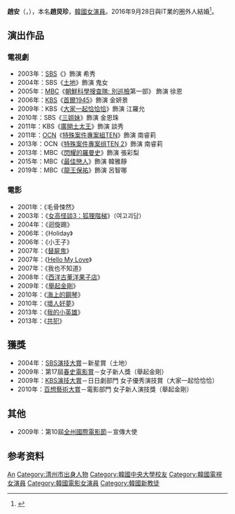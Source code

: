 {{Otheruses|赵安}}

{{noteTA
|G1=IT
|1=zh-cn:抽象画中的越南少女; zh-tw:替屍鬼;
}}
{{藝人
| 姓名     = 趙安
| 類型     = 女演員
| 圖片     = 
| 圖片尺寸 = 
| 圖片簡介 = 
| 本名     = 趙炅珍（{{lang|ko|조경진}}）
| 外文名   = 조안
| 外文     = ko
| 羅馬拼音 = Jo An
| 英文名   = 
| 綽號     = 
| 其他藝名 = 
| 國籍     = {{KOR}}
| 民族     = 
| 籍貫     = 
| 出生日期 = {{birth_date_and_age|1982|11|14}}
| 出生地點 = {{KOR}}[[忠清北道|忠清北道]][[清州市|清州市]]
| 逝世日期 = 
| 逝世地點 = 
| 職業     = 演員
| 語言     = [[韓語|韓語]]、[[英語|英語]]
| 教育程度 = [[中央大學_(韓國)|中央大學]]戲劇系
| 宗教信仰 = 
| 配偶     = 
| 音樂類型 = 
| 演奏樂器 = 
| 出身地   = 
| 出道作   = 
| 出道日期 = 
| 代表作   = 《[[舉起金剛|舉起金剛]]》
| 活躍年代 = 
| 唱片公司 = 
| 經紀公司 = 
| 網站     =
}}

'''趙安'''（{{lang-ko|'''조안'''}}，{{bd|1982年|11月14日|catIdx=Jo, An}}），本名'''趙炅珍'''，[[韓國|韓國]][[女演員|女演員]]。2016年9月28日與IT業的圈外人結婚<ref>{{Cite web |url=https://star.ettoday.net/news/790673 |title=存档副本 |accessdate=2018-06-28 |archive-date=2018-06-28 |archive-url=https://web.archive.org/web/20180628205027/https://star.ettoday.net/news/790673 |dead-url=no }}</ref>。

== 演出作品 ==
=== 電視劇 ===
*2003年：[[SBS_(韓國)|SBS]]《{{Link-ko|初戀 (2003年電視劇)|첫사랑 (2003년 드라마)|初戀}}》飾演 希秀
*2004年：SBS《[[土地_(電視劇)|土地]]》飾演 鬼女
*2005年：[[文化廣播_(韓國)|MBC]]《[[朝鮮科學搜查隊:_別巡檢|朝鮮科學搜查隊: 別巡檢]]第一部》 飾演 徐恩
*2006年：[[韓國放送公社|KBS]]《[[首爾1945|首爾1945]]》飾演 金妍景
*2009年：KBS《[[大家一起恰恰恰|大家一起恰恰恰]]》飾演 江羅允
*2010年：SBS《[[三姊妹_(韓國電視劇)|三姐妹]]》飾演 金恩珠
*2011年：KBS《[[廣開土太王_(電視劇)|廣開土太王]]》飾演 談秀
*2011年：[[OCN|OCN]]《[[特殊案件專案组TEN#第一季|特殊案件專案組TEN]]》飾演 南睿莉
*2013年：OCN《[[特殊案件專案组TEN#第二季|特殊案件專案组TEN 2]]》飾演 南睿莉
*2013年：MBC《[[閃耀的羅曼史|閃耀的羅曼史]]》飾演 張彩梨
*2015年：MBC《[[最佳戀人|最佳戀人]]》飾演 韓雅靜
*2019年：MBC《[[龍王保祐|龍王保祐]]》飾演 呂智哪

=== 電影 ===
*2001年：《毛骨悚然》
*2003年：《[[女高怪談3：狐狸階梯|女高怪談3：狐狸階梯]]》（여고괴담）
*2004年：《迴旋踢》
*2006年：《Holiday》
*2006年：《小王子》
*2007年：《[[替屍鬼|替屍鬼]]》
*2007年：《[[Hello_My_Love|Hello My Love]]》
*2007年：《我也不知道》
*2008年：《[[西洋古董洋果子店|西洋古董洋果子店]]》
*2009年：《[[舉起金剛|舉起金剛]]》
*2010年：《[[海上的鋼琴|海上的鋼琴]]》
*2010年：《[[壞人好夢|壞人好夢]]》
*2013年：《[[我的小英雄|我的小英雄]]》
*2013年：《[[共犯_(2013年電影)|共犯]]》

== 獲獎 == 
* 2004年：[[SBS演技大賞|SBS演技大賞]]－新星賞（土地）
* 2009年：第17屆[[春史電影賞|春史電影賞]]－女子新人獎（舉起金剛）
* 2009年：[[KBS演技大賞|KBS演技大賞]]－日日劇部門 女子優秀演技賞（大家一起恰恰恰）
* 2010年：[[第46屆百想藝術大賞|百想藝術大賞]]－電影部門 女子新人演技獎（舉起金剛）

== 其他 ==
* 2009年：第10屆[[全州國際電影節|全州國際電影節]]－宣傳大使 

== 参考资料 ==
{{reflist}}

{{百想藝術大賞電影部門女子新人演技賞}}
{{春史電影賞最佳女新人}}

{{Authority control}}
{{DEFAULTSORT: Jo An}}
[[Category:趙姓|An]]
[[Category:清州市出身人物|Category:清州市出身人物]]
[[Category:韓國中央大學校友|Category:韓國中央大學校友]]
[[Category:韓國電視女演員|Category:韓國電視女演員]]
[[Category:韓國電影女演員|Category:韓國電影女演員]]
[[Category:韓國新教徒|Category:韓國新教徒]]